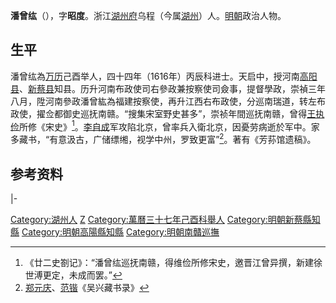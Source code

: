 '''潘曾纮'''（{{bd|？||1644年|catIdx=P潘}}），字'''昭度'''。浙江[[湖州府|湖州府]]乌程（今属[[湖州|湖州]]）人。[[明朝|明朝]]政治人物。

== 生平 ==
潘曾纮為[[万历|万历]]己酉举人，四十四年（1616年）丙辰科进士。天启中，授河南[[高阳县|高阳县]]、[[新蔡县|新蔡县]]知县。历升河南布政使司右參政兼按察使司僉事，提督學政，崇禎三年八月，陞河南參政潘曾紘為福建按察使，再升江西右布政使，分巡南瑞道，转左布政使，擢佥都御史巡抚南赣。“搜集宋室野史甚多”，崇祯年間巡抚南赣，曾得[[王执俭|王执俭]]所修《宋史》<ref>《廿二史劄记》：“潘曾纮巡抚南赣，得维俭所修宋史，邀晋江曾异撰，新建徐世溥更定，未成而罢。”</ref>。[[李自成|李自成]]军攻陷北京，曾率兵入衛北京，因憂劳病逝於军中。家多藏书，“有意汲古，广储缥缃，视学中州，罗致更富”<ref>[[郑元庆|郑元庆]]、[[范锴|范锴]]《吴兴藏书录》</ref>。著有《芳荪馆遗稿》。

== 参考资料 ==
{{reflist}}

{{start box}}
{{s-off}}
{{s-before|[[王廷俊|王廷俊]]}}
{{s-title|明朝新蔡縣知縣|1619年－1621年}}
{{s-after|[[馬習元|馬習元]]}}
|-
{{s-before|[[杜應芳|杜應芳]]}}
{{s-title|明朝高陽縣知縣|1622年}}
{{s-after|[[唐紹堯|唐紹堯]]}}
{{end box}}

{{萬曆四十四年丙辰科殿試金榜}}

{{Authority control}}

{{DEFAULTSORT:Pan潘}}
[[Category:湖州人|Category:湖州人]]
[[Category:潘姓|Z]]
[[Category:萬曆三十七年己酉科舉人|Category:萬曆三十七年己酉科舉人]]
[[Category:明朝新蔡縣知縣|Category:明朝新蔡縣知縣]]
[[Category:明朝高陽縣知縣|Category:明朝高陽縣知縣]]
[[Category:明朝南贛巡撫|Category:明朝南贛巡撫]]
